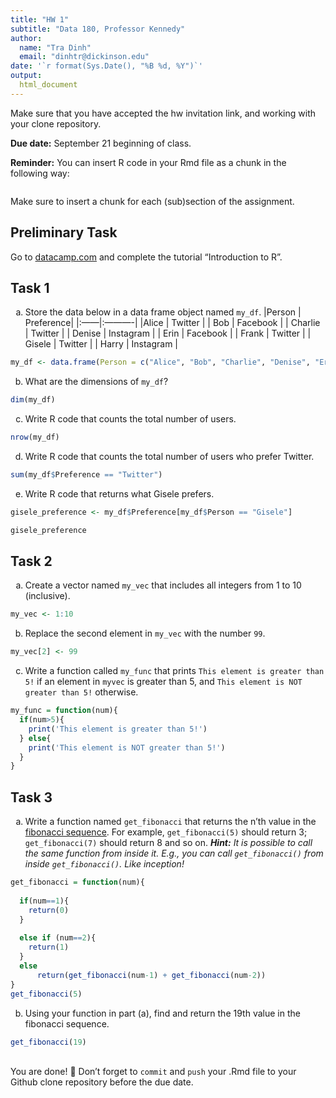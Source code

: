 ```yaml
---
title: "HW 1"
subtitle: "Data 180, Professor Kennedy"
author: 
  name: "Tra Dinh"
  email: "dinhtr@dickinson.edu"
date: '`r format(Sys.Date(), "%B %d, %Y")`'
output: 
  html_document
---
```

Make sure that you have accepted the hw invitation link, and working with your clone repository.

**Due date:** September 21 beginning of class.

**Reminder:** You can insert R code in your Rmd file as a chunk in the following way:
```r

```
Make sure to insert a chunk for each (sub)section of the assignment.

## Preliminary Task
Go to [datacamp.com](https://datacamp.com) and complete the tutorial "Introduction to R".


## Task 1
a) Store the data below in a data frame object named `my_df`.
|Person | Preference|
|:------|:----------|
|Alice | Twitter |
| Bob | Facebook |
| Charlie | Twitter |
| Denise | Instagram |
| Erin | Facebook |
| Frank | Twitter |
| Gisele | Twitter |
| Harry | Instagram |
```r
my_df <- data.frame(Person = c("Alice", "Bob", "Charlie", "Denise", "Erin", "Frank", "Gisele", "Harry"), Preference = c("Twitter", "Facebook", "Twitter", "Instagram", "Facebook", "Twitter", "Twitter", "Instagram"))
```
b) What are the dimensions of `my_df`?
```r
dim(my_df)
```

c) Write R code that counts the total number of users.
```r
nrow(my_df)
```
d) Write R code that counts the total number of users who prefer Twitter.
```r
sum(my_df$Preference == "Twitter")
```
e) Write R code that returns what Gisele prefers.
```r
gisele_preference <- my_df$Preference[my_df$Person == "Gisele"]

gisele_preference
```
## Task 2
a) Create a vector named `my_vec` that includes all integers from 1 to 10 (inclusive).
```r
my_vec <- 1:10
```
b) Replace the second element in `my_vec` with the number `99`.
```r
my_vec[2] <- 99
```

c) Write a function called `my_func` that prints `This element is greater than 5!` if an element in `myvec` is greater than 5, and `This element is NOT greater than 5!` otherwise.
```r
my_func = function(num){
  if(num>5){
    print('This element is greater than 5!')
  } else{
    print('This element is NOT greater than 5!')
  }
}
```

## Task 3
a. Write a function named `get_fibonacci` that returns the n'th value in the [fibonacci sequence](https://www.mathsisfun.com/numbers/fibonacci-sequence.html). For example, `get_fibonacci(5)` should return 3; `get_fibonacci(7)` should return 8 and so on. ***Hint:** It is possible to call the same function from inside it. E.g., you can call `get_fibonacci()` from inside `get_fibonacci()`. Like inception!*
```r
get_fibonacci = function(num){
  
  if(num==1){
    return(0)
  } 
  
  else if (num==2){
    return(1)
  } 
  else 
      return(get_fibonacci(num-1) + get_fibonacci(num-2))
}
get_fibonacci(5)

```


b. Using your function in part (a), find and return the 19th value in the fibonacci sequence.
```r
get_fibonacci(19)
```
<br>
You are done! 🏁 Don't forget to `commit` and `push` your .Rmd file to your Github clone repository before the due date.
<br>

